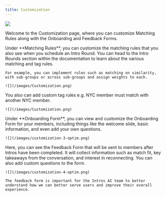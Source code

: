 ```yaml
---
title: Customization
---
```


![](/images/Customization.png)

Welcome to the Customization page, where you can customize Matching Rules along with the Onboarding and Feedback Forms.

<Tabs>
  <Tab title="Matching Rules">
    Under **Matching Rules**, you can customize the matching rules that you also see when you schedule an Intro Round. You can head to the Intro Rounds section within the documentation to learn about the various matching and tag rules.

    For example, you can implement rules such as matching on similarity, with sub-groups or across sub-groups and assign weights to each.

    ![](/images/Customization.png)

  You also can add custom tag rules e.g. NYC member must match with another NYC member.

    ![](/images/Customization.png)
   
  </Tab>
  <Tab title="Onboarding Form">
   Under **Onboarding Form**, you can view and customize the Onboarding Form for your members, including things like the welcome slide, basic information, and even add your own questions.

    ![](/images/customization-3-optim.png)
  </Tab>
  <Tab title="Feedback Form">
    Here, you can see the Feedback Form that will be sent to members after Intros have been completed. It will collect information such as       match fit, key takeaways from the conversation, and interest in reconnecting. You can also add custom questions to the form.

    ![](/images/customization-4-optim.png)

    The feedback form is important for the Intros AI team to better understand how we can better serve users and improve their overall           experience.
  </Tab>
</Tabs>
